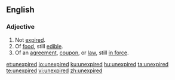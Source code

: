 ==English==
===Adjective===
{{en-adj}}
# Not [[expired]].
# Of [[food]], still [[edible]].
# Of an [[agreement]], [[coupon]], or [[law]], still [[in force]].

[[et:unexpired]]
[[io:unexpired]]
[[ku:unexpired]]
[[hu:unexpired]]
[[ta:unexpired]]
[[te:unexpired]]
[[vi:unexpired]]
[[zh:unexpired]]